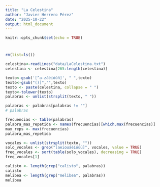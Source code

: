```yaml
---
title: "La Celestina"
author: "Javier Herrero Pérez"
date: "2025-10-22"
output: html_document
---
```


```r
knitr::opts_chunk$set(echo = TRUE)
```

#

```r
rm(list=ls())
```

```r
celestina<-readLines("data/LaCelestina.txt")
celestina <- celestina[265:length(celestina)]
```

```r
texto<-gsub('[^a-záéíóúñ]', " ",texto)
texto<-gsub("()]","",texto)
texto <- paste(celestina, collapse = " ")
texto<-tolower(texto)
palabras <- unlist(strsplit(texto, " "))

palabras <- palabras[palabras != ""]
# palabras
```



```r
frecuencias <- table(palabras)
palabra_mas_repetida <- names(frecuencias)[which.max(frecuencias)]
max_reps <- max(frecuencias)
palabra_mas_repetida
```
```r
vocales <- unlist(strsplit(texto, ""))
solo_vocales <- grep("[aeiouáéíóúü]", vocales, value = TRUE)
freq_vocales <- sort(table(solo_vocales), decreasing = TRUE)
freq_vocales[1]
```
```r
calisto <- length(grep("calisto", palabras))
calisto
melibea <- length(grep("melibea", palabras))
melibea
```

